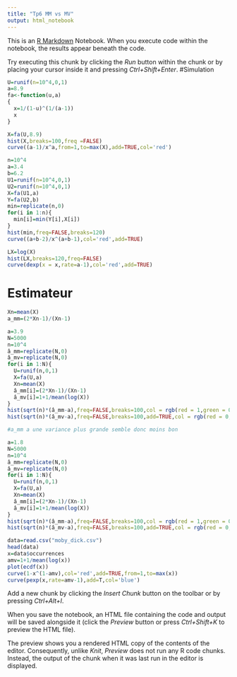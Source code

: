 ```yaml
---
title: "Tp6 MM vs MV"
output: html_notebook
---
```


This is an [R Markdown](http://rmarkdown.rstudio.com) Notebook. When you execute code within the notebook, the results appear beneath the code. 

Try executing this chunk by clicking the *Run* button within the chunk or by placing your cursor inside it and pressing *Ctrl+Shift+Enter*. 
#Simulation
```r
U=runif(n=10^4,0,1)
a=8.9
fa<-function(u,a)
{
  x=1/(1-u)^(1/(a-1))
  x
}

X=fa(U,8.9)
hist(X,breaks=100,freq =FALSE)
curve((a-1)/x^a,from=1,to=max(X),add=TRUE,col='red')
```

```r
n=10^4
a=3.4
b=6.2
U1=runif(n=10^4,0,1)
U2=runif(n=10^4,0,1)
X=fa(U1,a)
Y=fa(U2,b)
min=replicate(n,0)
for(i in 1:n){
  min[i]=min(Y[i],X[i])
}
hist(min,freq=FALSE,breaks=120)
curve((a+b-2)/x^(a+b-1),col='red',add=TRUE)
```

```r
LX=log(X)
hist(LX,breaks=120,freq=FALSE)
curve(dexp(x = x,rate=a-1),col='red',add=TRUE)
```
# Estimateur

```r
Xn=mean(X)
a_mm=(2*Xn-1)/(Xn-1)

```

```r
a=3.9
N=5000
n=10^4
â_mm=replicate(N,0)
â_mv=replicate(N,0)
for(i in 1:N){
  U=runif(n,0,1)
  X=fa(U,a)
  Xn=mean(X)
  â_mm[i]=(2*Xn-1)/(Xn-1)
  â_mv[i]=1+1/mean(log(X))
}
hist(sqrt(n)*(â_mm-a),freq=FALSE,breaks=100,col = rgb(red = 1,green = 0, blue = 0, alpha = 0.5))
hist(sqrt(n)*(â_mv-a),freq=FALSE,breaks=100,add=TRUE,col = rgb(red = 0,green = 0, blue = 1, alpha = 0.5))

#a_mm a une variance plus grande semble donc moins bon

```
```r
a=1.8
N=5000
n=10^4
â_mm=replicate(N,0)
â_mv=replicate(N,0)
for(i in 1:N){
  U=runif(n,0,1)
  X=fa(U,a)
  Xn=mean(X)
  â_mm[i]=(2*Xn-1)/(Xn-1)
  â_mv[i]=1+1/mean(log(X))
}
hist(sqrt(n)*(â_mm-a),freq=FALSE,breaks=100,col = rgb(red = 1,green = 0, blue = 0, alpha = 0.5))
hist(sqrt(n)*(â_mv-a),freq=FALSE,breaks=100,add=TRUE,col = rgb(red = 0,green = 0, blue = 1, alpha = 0.5))
```
```r
data=read.csv("moby_dick.csv")
head(data)
x=data$occurrences
amv=1+1/mean(log(x))
plot(ecdf(x))
curve(1-x^(1-amv),col='red',add=TRUE,from=1,to=max(x))
curve(pexp(x,rate=amv-1),add=T,col='blue')
```

Add a new chunk by clicking the *Insert Chunk* button on the toolbar or by pressing *Ctrl+Alt+I*.

When you save the notebook, an HTML file containing the code and output will be saved alongside it (click the *Preview* button or press *Ctrl+Shift+K* to preview the HTML file).

The preview shows you a rendered HTML copy of the contents of the editor. Consequently, unlike *Knit*, *Preview* does not run any R code chunks. Instead, the output of the chunk when it was last run in the editor is displayed.
